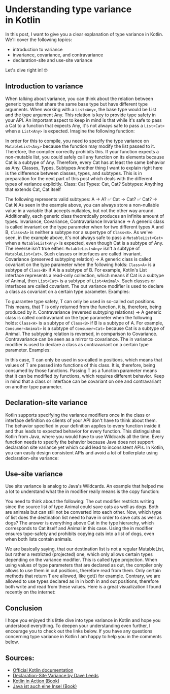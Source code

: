 # Understanding type variance in Kotlin

In this post, I want to give you a clear explanation of type variance in Kotlin. We'll cover the following topics:

- introduction to variance
- invariance, covariance, and contravariance
- declaration-site and use-site variance

Let's dive right in! 🤓

## Introduction to variance

When talking about variance, you can think about the relation between generic types that share the same base type but have different type arguments. When working with a `List<Any>`, the base type would be List and the type argument Any. This relation is key to provide type safety in your API.
An important aspect to keep in mind is that while it's safe to pass a Cat to a function that expects Any, it's not always safe to pass a `List<Cat>` when a `List<Any>` is expected. Imagine the following function:

In order for this to compile, you need to specify the type variance on `MutableList<Any>` because the function may modify the list passed to it. Therefore, the compiler correctly prohibits this.
If your function expects a non-mutable list, you could safely call any function on its elements because Cat is a subtype of Any. Therefore, every Cat has at least the same behavior as Any.
Classes, Types, Subtypes
Another thing I want to explain right here is the difference between classes, types, and subtypes. This is in preparation for the next part of this post which deals with the different types of variance explicitly.
Class: Cat
Types: Cat, Cat?
Subtypes: Anything that extends Cat, Cat itself

The following represents valid subtypes:
A → A? ✅
Cat → Cat? ✅
Cat? → Cat ❌
As seen in the example above, you can always store a non-nullable value in a variable that accepts nullables, but not the other way around. Additionally, each generic class theoretically produces an infinite amount of types.
Invariance, Covariance, Contravariance
Invariance
→ A generic class is called invariant on the type parameter when for two different types A and B, `Class<A>` is neither a subtype nor a supertype of `Class<B>`.
As we've seen, in the example above, it's not always safe to pass a `MutableList<Cat>` when a `MutableList<Any>` is expected, even though Cat is a subtype of Any. The reverse isn't true either: `MutableList<Any>` isn't a subtype of `MutableList<Cat>`. Such classes or interfaces are called invariant.
Covariance (preserved subtyping relation)
→ A generic class is called covariant on the type parameter when the following holds: `Class<A>` is a subtype of `Class<B>` if A is a subtype of B.
For example, Kotlin's List interface represents a read-only collection, which means if Cat is a subtype of Animal, then `List<Cat>` is a subtype of `List<Animal>`. Such classes or interfaces are called covariant.
The out variance modifier is used to declare a class as covariant on a certain type parameter.
Examples:

To guarantee type safety, T can only be used in so-called out positions. This means, that T is only returned from the function, it is, therefore, being produced by it.
Contravariance (reversed subtyping relations)
→ A generic class is called contravariant on the type parameter when the following holds: `Class<A>` is a subtype of `Class<B>` if B is a subtype of A.
For example, `Consumer<Animal>` is a subtype of `Consumer<Cat>` because Cat is a subtype of Animal. The subtyping relation is reversed, in comparison to Covariance. Contravariance can be seen as a mirror to covariance.
The in variance modifier is used to declare a class as contravariant on a certain type parameter.
Examples:

In this case, T can only be used in so-called in positions, which means that values of T are passed into functions of this class. It is, therefore, being consumed by those functions. Passing T as a function parameter means that it can be modified by functions, which requires different behavior.
Keep in mind that a class or interface can be covariant on one and contravariant on another type parameter.

## Declaration-site variance

Kotlin supports specifying the variance modifiers once in the class or interface definition so clients of your API don't have to think about them. The behavior specified in your definition applies to every function inside it and thus leads to expected behavior for every function.
This distinguishes Kotlin from Java, where you would have to use Wildcards all the time. Every function needs to specify the behavior because Java does not support declaration site variance yet which could lead to inconsistent APIs.
In Kotlin, you can easily design consistent APIs and avoid a lot of boilerplate using declaration-site variance:

## Use-site variance

Use site variance is analog to Java's Wildcards.
An example that helped me a lot to understand what the in modifier really means is the copy function:

You need to think about the following: The out modifier restricts writing since the source list of type Animal could save cats as well as dogs. Both are animals but can still not be converted into each other.
Now, which type of list does the destination list need to have in order to save cats as well as dogs? The answer is everything above Cat in the type hierarchy, which corresponds to Cat itself and Animal in this case. Using the in modifier ensures type-safety and prohibits copying cats into a list of dogs, even when both lists contain animals.

We are basically saying, that our destination list is not a regular MutableList, but rather a restricted (projected) one, which only allows certain types depending on the variance modifier. This is called type projection.
When using values of type parameters that are declared as out, the compiler only allows to use them in out positions, therefore read from them. Only certain methods that return T are allowed, like get() for example.
Contrary, we are allowed to use types declared as in in both in and out positions, therefore both write and read from these values.
Here is a great visualization I found recently on the internet:

## Conclusion

I hope you enjoyed this little dive into type variance in Kotlin and hope you understood everything. To deepen your understanding even further, I encourage you to check out the links below. If you have any questions concerning type variance in Kotlin I am happy to help you in the comments below.

## Sources:

- [Official Kotlin documentation](https://kotlinlang.org/docs/reference/generics.html)
- [Declaration-Site Variance by Dave Leeds](https://typealias.com/concepts/declaration-site-variance/)
- [Kotlin in Action (Book)](https://amzn.to/2CUwCVV)
- [Java ist auch eine Insel (Book)](https://amzn.to/3aQnmkm)
